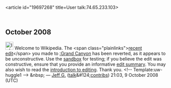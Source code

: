 <article id="19697268" title=User talk:74.65.233.103>
	<talkpage id="19697268" title="User talk:74.65.233.103">

== October 2008 ==

[[Image:Information.png|25px]] Welcome to Wikipedia. The &lt;span class=&quot;plainlinks&quot;&gt;[http://en.wikipedia.org/wiki/Grand_Canyon?diff=244220818 recent edit]&lt;/span&gt; you made to [[:Grand Canyon]] has been reverted, as it appears to be unconstructive. Use the [[Wikipedia:Sandbox|sandbox]] for testing; if you believe the edit was constructive, ensure that you provide an informative [[Help:Edit summary|edit summary]]. You may also wish to read the [[Wikipedia:Introduction|introduction to editing]]. Thank you. &lt;!-- Template:uw-huggle1 --&gt; &amp;nbsp; — [[User:Jeff G.|Jeff G.]] ([[User:Jeff G./talk|talk]]&amp;#124;[[Special:Contributions/Jeff G.|contribs]]) 21:03, 9 October 2008 (UTC)
	</talkpage>
</article>